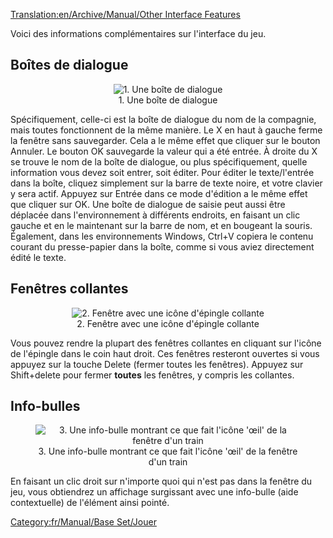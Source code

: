 [[Translation:en/Archive/Manual/Other Interface Features]]

[[Category:fr/Manual/Base Set/Jouer]]

Voici des informations complémentaires sur l'interface du jeu.

==Boîtes de dialogue==
<center>[[File:en/Archive/Manual/Ottdin1.png|center|frame|1. Une boîte de dialogue]]</center>
Spécifiquement, celle-ci est la boîte de dialogue du nom de la compagnie, mais toutes fonctionnent de la même manière. Le X en haut à gauche  ferme la fenêtre sans sauvegarder. Cela a le même effet que cliquer sur le bouton Annuler. Le bouton OK sauvegarde la valeur qui a été entrée. À droite du X se trouve le nom de la boîte de dialogue, ou plus spécifiquement, quelle information vous devez soit entrer, soit éditer. Pour éditer le texte/l'entrée dans la boîte, cliquez simplement sur la barre de texte noire, et votre clavier y sera actif. Appuyez sur Entrée dans ce mode d'édition a le même effet que cliquer sur OK. Une boîte de dialogue de saisie peut aussi être déplacée dans l'environnement à différents endroits, en faisant un clic gauche et en le maintenant sur la barre de nom, et en bougeant la souris. Également, dans les environnements Windows, Ctrl+V copiera le contenu courant du presse-papier dans la boîte, comme si vous aviez directement édité le texte.

==Fenêtres collantes==
<center>[[File:en/Archive/Manual/Sticky Thumbtack.png|center|frame|2. Fenêtre avec une icône d'épingle collante]]</center>
Vous pouvez rendre la plupart des fenêtres collantes en cliquant sur l'icône de l'épingle dans le coin haut droit. Ces fenêtres resteront ouvertes si vous appuyez sur la touche Delete (fermer toutes les fenêtres). Appuyez sur Shift+delete pour fermer '''toutes''' les fenêtres, y compris les collantes.

==Info-bulles==
<center>[[File:en/Archive/Manual/Tooltip.png|center|frame|3. Une info-bulle montrant ce que fait l'icône 'œil' de la fenêtre d'un train]]</center>
En faisant un clic droit sur n'importe quoi qui n'est pas dans la fenêtre du jeu, vous obtiendrez un affichage surgissant avec une info-bulle (aide contextuelle) de l'élément ainsi pointé.